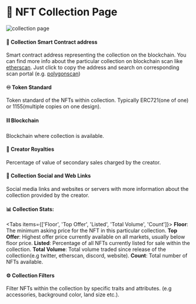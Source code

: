 
# 🔄 NFT Collection Page

![collection page](images/collectionPage.png)

#### 📄 Collection Smart Contract address

Smart contract address representing the collection on the blockchain. 
You can find more info about the particular collection on blockchain scan like [etherscan](https://etherscan.io/).
Just click to copy the address and search on corresponding scan portal (e.g. [polygonscan](https://polygonscan.com/))

#### ♾️ Token Standard

Token standard of the NFTs within collection. Typically ERC721(one of one) or 1155(multiple copies on one design).

#### ⛓️ Blockchain

Blockchain where collection is available.

#### 🫅 Creator Royalties

Percentage of value of secondary sales charged by the creator. 

#### 🔗 Collection Social and Web Links

Social media links and websites or servers with more information about the collection provided by the creator.

#### 📊 Collection Stats:

<Tabs items={['Floor', 'Top Offer', 'Listed', 'Total Volume', 'Count']}>
  <Tab>
    **Floor**: The minimum asking price for the NFT in this particular collection.
  </Tab>
  <Tab>
    **Top Offer**: Highest offer price currently available on all markets, usually below floor price.
  </Tab>
  <Tab>
    **Listed**: Percentage of all NFTs currently listed for sale within the collection.
  </Tab>
  <Tab>
    **Total Volume**: Total volume traded since release of the collection(e.g twitter, etherscan, discord, website).
  </Tab>
  <Tab>
    **Count**: Total number of NFTs available.
  </Tab>
</Tabs>

#### ⚙️ Collection Filters

Filter NFTs within the collection by specific traits and attributes. (e.g accessories, background color, land size etc.).